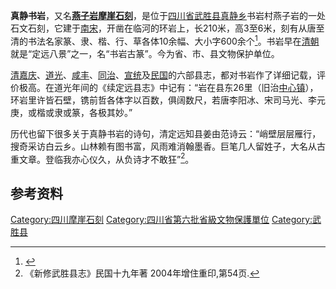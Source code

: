 '''真静书岩'''，又名'''[[燕子岩摩崖石刻|燕子岩摩崖石刻]]'''，是位于[[四川省|四川省]][[武胜县|武胜县]][[真静乡|真静乡]]书岩村燕子岩的一处石文石刻，它建于[[南宋|南宋]]，开凿在临河的环岩上，长210米，高3至6米，刻有从唐至清的书法名家篆、隶、楷、行、草各体10余幅、大小字600余个<ref>{{cite web | language =  | publisher = 新华网广安分频道 | title = 真静书岩展历代巨笔之风流 | url = http://www.gaxhw.com/content/2008-10/6/2008106161303.htm | author =  | date = 2008年10月6日 | accessdate = 2009年6月17日 | archive-date = 2019年8月16日 | archive-url = https://web.archive.org/web/20190816103119/http://www.gaxhw.com/content/2008-10/6/2008106161303.htm | dead-url = no }}</ref>。书岩早在[[清朝|清朝]]就是“定远八景”之一，名“书岩古篆”。今为省、市、县文物保护单位。

[[清|清]][[嘉庆|嘉庆]]、[[道光|道光]]、[[咸丰_(年号)|咸丰]]、[[同治|同治]]、[[宣统|宣统]]及[[中華民國|民国]]的六部县志，都对书岩作了详细记载，评价极高。在道光年间的《续定远县志》中记有：“岩在县东26里（旧治[[中心镇_(武胜县)|中心镇]]），环岩里许皆石壁，镌前哲各体字以百数，俱阔数尺，若唐李阳冰、宋司马光、李元庚，或楷或隶或篆，各极其妙。”

历代也留下很多关于真静书岩的诗句，清定远知县姜由范诗云：“峭壁层层雁行，搜奇采访白云乡。山林赖有图书富，风雨难消翰墨香。巨笔几人留姓子，大名从古重文章。登临我亦心仪久，从负诗才不敢狂”<ref> 《新修武胜县志》民国十九年著 2004年增住重印,第54页.</ref>。

==参考资料==
{{reflist}}

{{Sichuan-stub}}
[[Category:四川摩崖石刻|Category:四川摩崖石刻]]
[[Category:四川省第六批省級文物保護單位|Category:四川省第六批省級文物保護單位]]
[[Category:武胜县|Category:武胜县]]